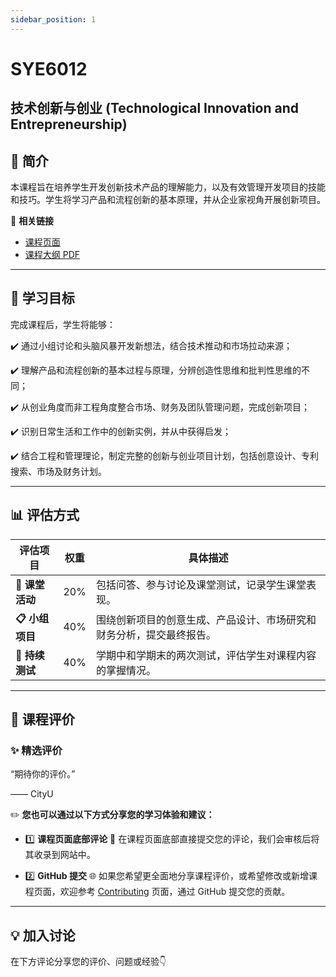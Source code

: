 ```yaml
---
sidebar_position: 1
---
```


# SYE6012
## 技术创新与创业 (Technological Innovation and Entrepreneurship)

## **📘 简介**
本课程旨在培养学生开发创新技术产品的理解能力，以及有效管理开发项目的技能和技巧。学生将学习产品和流程创新的基本原理，并从企业家视角开展创新项目。

🔗 **相关链接**
- [课程页面](https://www.cityu.edu.hk/catalogue/pg/202425/course/SYE6012.htm)
- [课程大纲 PDF](https://www.cityu.edu.hk/catalogue/pg/202425/course/SYE6012.pdf)

---

## **🎯 学习目标**

完成课程后，学生将能够：

✔️ 通过小组讨论和头脑风暴开发新想法，结合技术推动和市场拉动来源；

✔️ 理解产品和流程创新的基本过程与原理，分辨创造性思维和批判性思维的不同；

✔️ 从创业角度而非工程角度整合市场、财务及团队管理问题，完成创新项目；

✔️ 识别日常生活和工作中的创新实例，并从中获得启发；

✔️ 结合工程和管理理论，制定完整的创新与创业项目计划，包括创意设计、专利搜索、市场及财务计划。

---

## **📊 评估方式**

| **评估项目**        | **权重** | **具体描述**                                                                                       |
|--------------------|---------|---------------------------------------------------------------------------------------------------|
| **📂 课堂活动**      | 20%      | 包括问答、参与讨论及课堂测试，记录学生课堂表现。                                                     |
| **📋 小组项目**      | 40%      | 围绕创新项目的创意生成、产品设计、市场研究和财务分析，提交最终报告。                                    |
| **📝 持续测试**      | 40%      | 学期中和学期末的两次测试，评估学生对课程内容的掌握情况。                                                |

---

## **💬 课程评价**

### ✨ **精选评价**
<div className={commentStyles.commentBox}>
    <p className={commentStyles.commentText}>
        “期待你的评价。”
    </p>
    <p className={commentStyles.commentAuthor}>—— CityU</p>
</div>

✏️ **您也可以通过以下方式分享您的学习体验和建议：**

- 1️⃣ **课程页面底部评论**
💬 在课程页面底部直接提交您的评论，我们会审核后将其收录到网站中。

- 2️⃣ **GitHub 提交**
🌐 如果您希望更全面地分享课程评价，或希望修改或新增课程页面，欢迎参考 [Contributing](/contributing) 页面，通过 GitHub 提交您的贡献。

---

## **💡 加入讨论**

在下方评论分享您的评价、问题或经验👇
<Utterances />